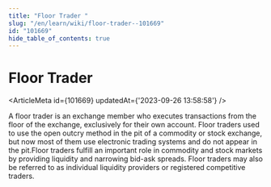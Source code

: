 ```yaml
---
title: "Floor Trader "
slug: "/en/learn/wiki/floor-trader--101669"
id: "101669"
hide_table_of_contents: true
---
```



# Floor Trader 

<ArticleMeta id={101669} updatedAt={'2023-09-26 13:58:58'} />
<div className='border-solid border-b border-t-0 my-4 border-[var(--ifm-color-gray-300)]' />

A floor trader is an exchange member who executes transactions from the floor of the exchange, exclusively for their own account. Floor traders used to use the open outcry method in the pit of a commodity or stock exchange, but now most of them use electronic trading systems and do not appear in the pit.Floor traders fulfill an important role in commodity and stock markets by providing liquidity and narrowing bid-ask spreads. Floor traders may also be referred to as individual liquidity providers or registered competitive traders.
